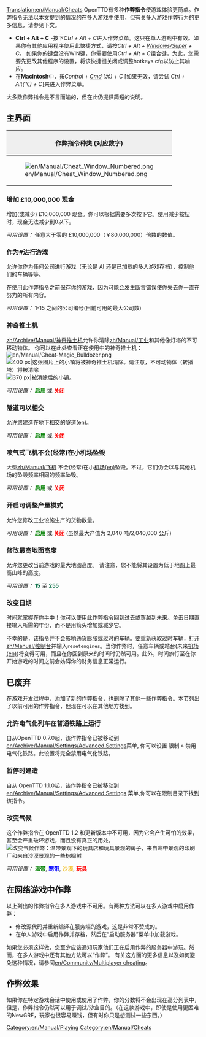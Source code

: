 [[Translation:en/Manual/Cheats]]
{{zh/Manual/目录}}{{zh/警告| 通过使用作弊指令，你将违反游戏规则。请牢记这样的耻辱将被永远记住（这意味着作弊指令的使用将被记录在您保存的游戏中）。 }}
OpenTTD有多种'''作弊指令'''使游戏体验更简单。作弊指令无法以本文提到的情况的在多人游戏中使用，但有关多人游戏作弊行为的更多信息，请参见下文。 

*'''Ctrl + Alt + C''' -按下''Ctrl + Alt + C''进入作弊菜单。这只在单人游戏中有效。如果你有其他应用程序使用此快捷方式，请按''Ctrl + Alt + <span class="plainlinks">[http://zh.wikipedia.org/wiki/Windows%E9%94%AE Windows/Super]</span> + C''。 如果你的键盘没有WIN键，你需要使用''Ctrl + Alt + C''组合键，为此，您需要先更改其他程序的设置，将该快捷键关闭或调整hotkeys.cfg以防止其响应。
*在'''Macintosh'''中，按''Control + <span class="plainlinks">[http://zh.wikipedia.org/wiki/Command%E9%94%AE Cmd]</span> (&#x2318;) + C'' [如果无效，请尝试 ''Ctrl + Alt(⌥) + C'']来进入作弊菜单。

大多数作弊指令是不言而喻的，但在此仍提供简短的说明。

==主界面==
{|border="2" cellspacing="4" cellpadding="3" rules="all" style="margin:1em 1em 1em 0; border:solid 1px #AAAAAA;"
!colspan="4" style="background:#efefef;"| 作弊指令种类 (对应数字)
|-
| rowspan="10"|[[File:en/Manual/Cheat Window Numbered.png|frame|center]]
| style="background:#efefef;"|'''Type'''
|-
| [[#zeng-jia-ps10000000-xian-jin|1. 增加现金]]
|-
| [[en/Manual/Cheats#playing-as-company|2. 作为#进行游戏]]
|-
| [[en/Manual/Cheats#magic-bulldozer|3. 神奇推土机]]
|-
| [[en/Manual/Cheats#tunnels-may-cross-each-other|4. 隧道可以相交]]
|-
| [[en/Manual/Cheats#jetplanes-will-not-crash-frequently-on-small-airports|5. 喷气式飞机不会在小机场坠毁]]
|-
| [[en/Manual/Cheats#enable-modifying-production-values|6. 调整产量]]
|-
| [[en/Manual/Cheats#switch-climate|7. 修改气候]]
|-
| [[en/Manual/Cheats#change-date|8. 修改日期]]
|}

===增加 £10,000,000 现金===
增加(或减少) £10,000,000 现金。你可以根据需要多次按下它。使用减少按钮时，现金无法减少到0以下。

''可用设置：'' 任意大于零的 £10,000,000（￥80,000,000）倍数的数值。

===作为#进行游戏===
允许你作为任何公司进行游戏（无论是 AI 还是已加载的多人游戏存档），控制他们的车辆等等。

在使用此作弊指令之前保存你的游戏，因为可能会发生断言错误使你失去你一直在努力的所有内容。

''可用设置：''  1-15 之间的公司编号(目前可用的最大公司数)

===神奇推土机===
[[zh/Archive/Manual/神奇推土机]]允许你清除[[zh/Manual/工业]]和其他像灯塔的不可移动物体。
你可以在此处查看正在使用中的神奇推土机： [[File:en/Manual/Cheat-Magic Bulldozer.png]]
[[File:en/Manual/Town Before.png|thumb|left|400 px|这张图片上的小镇将被神奇推土机清除。请注意，不可动物体（转播塔）将被清除]]
[[File:en/Manual/Town After.png|thumb|center|370 px|被清除后的小镇。]]
{{en/-}}

''可用设置：'' <span style="color:green">'''启用'''</span> 或 <span style="color:red">'''关闭'''</span>

===隧道可以相交===
允许您建造在地下[[en/Archive/Manual/Crossing tunnels|相交的隧道(en)]]。

''可用设置：'' <span style="color:green">'''启用'''</span> 或 <span style="color:red">'''关闭'''</span>

===喷气式飞机不会(经常)在小机场坠毁===
大型[[zh/Manual/飞机]] 不会(经常)在小[[en/Manual/Airports|机场(en)]]坠毁。不过，它们仍会以与其他机场的坠毁频率相同的频率坠毁。

''可用设置：'' <span style="color:green">'''启用'''</span> 或 <span style="color:red">'''关闭'''</span>

===开启可调整产量模式===
允许您修改工业设施生产的货物数量。

''可用设置：'' <span style="color:green">'''启用'''</span> 或 <span style="color:red">'''关闭'''</span> (虽然最大产值为 2,040 吨/2,040,000 公斤)

===修改最高地面高度===
允许您更改当前游戏的最大地图高度。 请注意，您不能将其设置为低于地图上最高山峰的高度。

''可用设置：'' <span style="color:#00693E">'''15'''</span> 至 <span style="color:#00693E">'''255'''</span>

===改变日期===
时间就掌握在你手中！你可以使用此作弊指令回到过去或穿越到未来。单击日期直接输入所需的年份，而不是用箭头增加或减少它。

不幸的是，该指令并不会影响通货膨胀或过时的车辆。要重新获取过时车辆，打开[[zh/Manual/控制台]]并输入<code>resetengines</code>。当你作弊时，任意车辆或站台(未来[[en/Manual/Airports|机场(en)]])将变得可用，而且在你回到原来的时间时仍然可用。此外，时间旅行至在你开始游戏的时间之前会妨碍你的财务信息正常运行。
==已废弃==
在游戏开发过程中，添加了新的作弊指令，也删除了其他一些作弊指令。本节列出了以前可用的作弊指令，但现在可以在其他地方找到。

===允许电气化列车在普通铁路上运行===
自从OpenTTD 0.7.0起，该作弊指令已被移动到[[en/Archive/Manual/Settings/Advanced Settings]]菜单, 你可以设置 限制 &raquo; 禁用电气化铁路。此设置将完全禁用电气化铁路。

===暂停时建造===
自从 OpenTTD 1.1.0起，该作弊指令已被移动到[[en/Archive/Manual/Settings/Advanced Settings]] 菜单,你可以在限制目录下找到该指令。

===改变气候===
这个作弊指令在 OpenTTD 1.2 和更新版本中不可用，因为它会产生可怕的效果，甚至会严重破坏游戏，而且没有真正的用处。
[[File:en/Manual/Switch climate.png|center|frame|改变气候作弊：温带景观下的玩具店和玩具景观的房子，来自寒带景观的印刷厂和来自沙漠景观的一些棕榈树]]

''可用设置：'' <span style="color:green">'''温带'''</span>, <span style="color:blue">'''寒带'''</span>, <span style="color:#f4c430">'''沙漠'''</span>, <span style="color:red">'''玩具'''</span>

==在网络游戏中作弊==
以上列出的作弊指令在多人游戏中不可用。有两种方法可以在多人游戏中启用作弊：
* 修改源代码并重新编译在服务端的游戏，这是非常不赞成的。
* 在单人游戏中启用作弊并存档，然后在“启动服务器”菜单中加载游戏。
如果您必须这样做，您至少应该通知玩家他们正在启用作弊的服务器中游玩。然而，在多人游戏中还有其他方法可以“作弊”。 有关这方面的更多信息以及如何避免这种情况，请参阅[[en/Community/Multiplayer cheating]]。


==作弊效果==
如果你在特定游戏会话中使用或使用了作弊，你的分数将不会出现在高分列表中，但是，作弊指令仍然可以用于调试/沙盒目的。（在这款游戏中，即使是使用更困难的NewGRF，玩家也很容易赚钱，但有时你只是想测试一些东西。）


[[Category:en/Manual/Playing]]
[[Category:en/Manual/Cheats]]